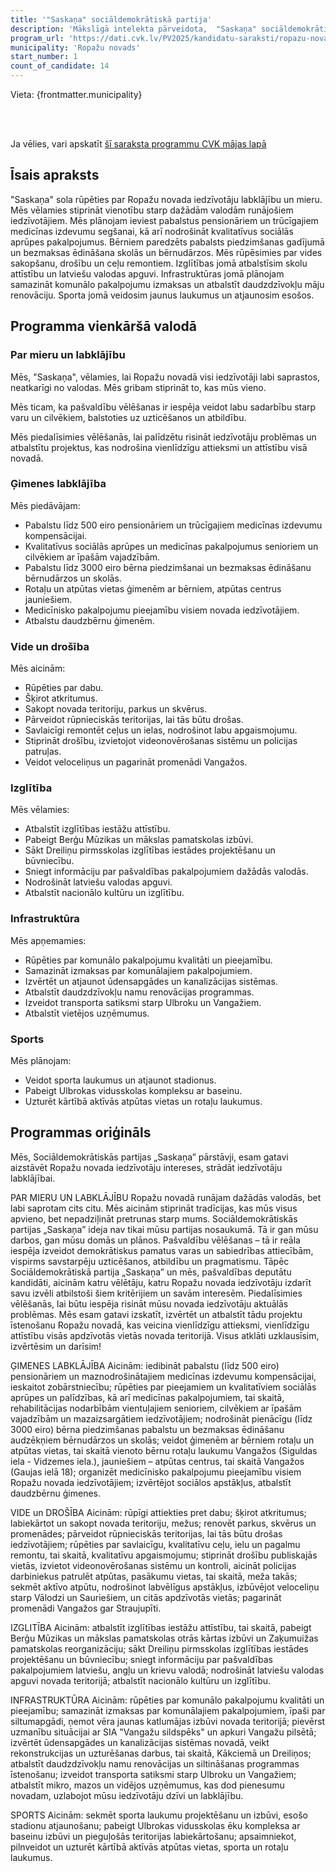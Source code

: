 ```yaml
---
title: '"Saskaņa" sociāldemokrātiskā partija'
description: 'Mākslīgā intelekta pārveidota,  "Saskaņa" sociāldemokrātiskā partija - Ropažu novads programma vienkāršā valodā'
program_url: 'https://dati.cvk.lv/PV2025/kandidatu-saraksti/ropazu-novads/saskana-socialdemokratiska-partija'
municipality: 'Ropažu novads'
start_number: 1
count_of_candidate: 14
---
```



Vieta: {frontmatter.municipality}<br/>

<Badge text="Ģimenes labklājība" variant="note" size="small" /> <Badge text="Vide un drošība" variant="note" size="small" /> <Badge text="Izglītības atbalsts" variant="note" size="small" /> <Badge text="Infrastruktūras uzlabošana" variant="note" size="small" /> <Badge text="Sporta attīstība" variant="note" size="small" />

<br/><br/> 

<Card title='Šis ir mākslīga intelekta ģenerēts apraksts' icon='starlight'>
    Ja vēlies, vari apskatīt <a href={frontmatter.program_url} target='_blank'>šī saraksta programmu CVK mājas lapā</a>
    </Card>

## Īsais apraksts

"Saskaņa" sola rūpēties par Ropažu novada iedzīvotāju labklājību un mieru. Mēs vēlamies stiprināt vienotību starp dažādām valodām runājošiem iedzīvotājiem. Mēs plānojam ieviest pabalstus pensionāriem un trūcīgajiem medicīnas izdevumu segšanai, kā arī nodrošināt kvalitatīvus sociālās aprūpes pakalpojumus. Bērniem paredzēts pabalsts piedzimšanas gadījumā un bezmaksas ēdināšana skolās un bērnudārzos. Mēs rūpēsimies par vides sakopšanu, drošību un ceļu remontiem. Izglītības jomā atbalstīsim skolu attīstību un latviešu valodas apguvi. Infrastruktūras jomā plānojam samazināt komunālo pakalpojumu izmaksas un atbalstīt daudzdzīvokļu māju renovāciju. Sporta jomā veidosim jaunus laukumus un atjaunosim esošos.

## Programma vienkāršā valodā

### Par mieru un labklājību

Mēs, "Saskaņa", vēlamies, lai Ropažu novadā visi iedzīvotāji labi saprastos, neatkarīgi no valodas. Mēs gribam stiprināt to, kas mūs vieno.

Mēs ticam, ka pašvaldību vēlēšanas ir iespēja veidot labu sadarbību starp varu un cilvēkiem, balstoties uz uzticēšanos un atbildību.

Mēs piedalīsimies vēlēšanās, lai palīdzētu risināt iedzīvotāju problēmas un atbalstītu projektus, kas nodrošina vienlīdzīgu attieksmi un attīstību visā novadā.

### Ģimenes labklājība

Mēs piedāvājam:

*   Pabalstu līdz 500 eiro pensionāriem un trūcīgajiem medicīnas izdevumu kompensācijai.
*   Kvalitatīvus sociālās aprūpes un medicīnas pakalpojumus senioriem un cilvēkiem ar īpašām vajadzībām.
*   Pabalstu līdz 3000 eiro bērna piedzimšanai un bezmaksas ēdināšanu bērnudārzos un skolās.
*   Rotaļu un atpūtas vietas ģimenēm ar bērniem, atpūtas centrus jauniešiem.
*   Medicīnisko pakalpojumu pieejamību visiem novada iedzīvotājiem.
*   Atbalstu daudzbērnu ģimenēm.

### Vide un drošība

Mēs aicinām:

*   Rūpēties par dabu.
*   Šķirot atkritumus.
*   Sakopt novada teritoriju, parkus un skvērus.
*   Pārveidot rūpnieciskās teritorijas, lai tās būtu drošas.
*   Savlaicīgi remontēt ceļus un ielas, nodrošinot labu apgaismojumu.
*   Stiprināt drošību, izvietojot videonovērošanas sistēmu un policijas patruļas.
*   Veidot veloceliņus un pagarināt promenādi Vangažos.

### Izglītība

Mēs vēlamies:

*   Atbalstīt izglītības iestāžu attīstību.
*   Pabeigt Berģu Mūzikas un mākslas pamatskolas izbūvi.
*   Sākt Dreiliņu pirmsskolas izglītības iestādes projektēšanu un būvniecību.
*   Sniegt informāciju par pašvaldības pakalpojumiem dažādās valodās.
*   Nodrošināt latviešu valodas apguvi.
*   Atbalstīt nacionālo kultūru un izglītību.

### Infrastruktūra

Mēs apņemamies:

*   Rūpēties par komunālo pakalpojumu kvalitāti un pieejamību.
*   Samazināt izmaksas par komunālajiem pakalpojumiem.
*   Izvērtēt un atjaunot ūdensapgādes un kanalizācijas sistēmas.
*   Atbalstīt daudzdzīvokļu namu renovācijas programmas.
*   Izveidot transporta satiksmi starp Ulbroku un Vangažiem.
*   Atbalstīt vietējos uzņēmumus.

### Sports

Mēs plānojam:

*   Veidot sporta laukumus un atjaunot stadionus.
*   Pabeigt Ulbrokas vidusskolas kompleksu ar baseinu.
*   Uzturēt kārtībā aktīvās atpūtas vietas un rotaļu laukumus.

## Programmas oriģināls

Mēs, Sociāldemokrātiskās partijas „Saskaņa” pārstāvji, esam gatavi aizstāvēt Ropažu novada iedzīvotāju intereses, strādāt iedzīvotāju labklājībai.

PAR MIERU UN LABKLĀJĪBU
Ropažu novadā runājam dažādās valodās, bet labi saprotam cits citu. Mēs aicinām stiprināt tradīcijas, kas mūs visus apvieno, bet nepadziļināt pretrunas starp mums. Sociāldemokrātiskās partijas „Saskaņa” ideja nav tikai mūsu partijas nosaukumā. Tā ir gan mūsu darbos, gan mūsu domās un plānos.
Pašvaldību vēlēšanas – tā ir reāla iespēja izveidot demokrātiskus pamatus varas un sabiedrības attiecībām, vispirms savstarpēju uzticēšanos, atbildību un pragmatismu. Tāpēc Sociāldemokrātiskā partija „Saskaņa” un mēs, pašvaldības deputātu kandidāti, aicinām katru vēlētāju, katru Ropažu novada iedzīvotāju izdarīt savu izvēli atbilstoši šiem kritērijiem un savām interesēm.
Piedalīsimies vēlēšanās, lai būtu iespēja risināt mūsu novada iedzīvotāju aktuālās problēmas. Mēs esam gatavi izskatīt, izvērtēt un atbalstīt tādu projektu īstenošanu Ropažu novadā, kas veicina vienlīdzīgu attieksmi, vienlīdzīgu attīstību visās apdzīvotās vietās novada teritorijā.
Visus atklāti uzklausīsim, izvērtēsim un darīsim!

ĢIMENES LABKLĀJĪBA
Aicinām:
iedibināt pabalstu (līdz 500 eiro) pensionāriem un maznodrošinātajiem medicīnas izdevumu kompensācijai, ieskaitot zobārstniecību;
rūpēties par pieejamiem un kvalitatīviem sociālās aprūpes un palīdzības, kā arī medicīnas pakalpojumiem, tai skaitā, rehabilitācijas nodarbībām vientuļajiem senioriem, cilvēkiem ar īpašām vajadzībām un mazaizsargātiem iedzīvotājiem;
nodrošināt pienācīgu (līdz 3000 eiro) bērna piedzimšanas pabalstu un bezmaksas ēdināšanu audzēkņiem bērnudārzos un skolās;
veidot ģimenēm ar bērniem rotaļu un atpūtas vietas, tai skaitā vienoto bērnu rotaļu laukumu Vangažos (Siguldas iela - Vidzemes iela.), jauniešiem – atpūtas centrus, tai skaitā Vangažos (Gaujas ielā 18);
organizēt medicīnisko pakalpojumu pieejamību visiem Ropažu novada iedzīvotājiem;
izvērtējot sociālos apstākļus, atbalstīt daudzbērnu ģimenes.

VIDE un DROŠĪBA
Aicinām:
rūpīgi attiekties pret dabu;
šķirot atkritumus;
labiekārtot un sakopt novada teritoriju, mežus;
renovēt parkus, skvērus un promenādes;
pārveidot rūpnieciskās teritorijas, lai tās būtu drošas iedzīvotājiem;
rūpēties par savlaicīgu, kvalitatīvu ceļu, ielu un pagalmu remontu, tai skaitā, kvalitatīvu apgaismojumu;
stiprināt drošību publiskajās vietās, izvietot videonovērošanas sistēmu un kontroli, aicināt policijas darbiniekus patrulēt atpūtas, pasākumu vietas, tai skaitā, meža takās;
sekmēt aktīvo atpūtu, nodrošinot labvēlīgus apstākļus, izbūvējot veloceliņu starp Vālodzi un Sauriešiem, un citās apdzīvotās vietās;
pagarināt promenādi Vangažos gar Straujupīti.

IZGLITĪBA
Aicinām:
atbalstīt izglītības iestāžu attīstību, tai skaitā, pabeigt Berģu Mūzikas un mākslas pamatskolas otrās kārtas izbūvi un Zaķumuižas pamatskolas reorganizāciju;
sākt Dreiliņu pirmsskolas izglītības iestādes projektēšanu un būvniecību;
sniegt informāciju par pašvaldības pakalpojumiem latviešu, angļu un krievu valodā;
nodrošināt latviešu valodas apguvi novada teritorijā;
atbalstīt nacionālo kultūru un izglītību.

INFRASTRUKTŪRA
Aicinām:
rūpēties par komunālo pakalpojumu kvalitāti un pieejamību;
samazināt izmaksas par komunālajiem pakalpojumiem, īpaši par siltumapgādi, ņemot vēra jaunas katlumājas izbūvi novada teritorijā;
pievērst uzmanību situācijai ar SIA "Vangažu sildspēks" un apkuri Vangažu pilsētā;
izvērtēt ūdensapgādes un kanalizācijas sistēmas novadā, veikt rekonstrukcijas un uzturēšanas darbus, tai skaitā, Kākciemā un Dreiliņos;
atbalstīt daudzdzīvokļu namu renovācijas un siltināšanas programmas īstenošanu;
izveidot transporta satiksmi starp Ulbroku un Vangažiem;
atbalstīt mikro, mazos un vidējos uzņēmumus, kas dod pienesumu novadam, uzlabojot mūsu iedzīvotāju dzīvi un labklājību.

SPORTS
Aicinām:
sekmēt sporta laukumu projektēšanu un izbūvi, esošo stadionu atjaunošanu;
pabeigt Ulbrokas vidusskolas ēku kompleksa ar baseinu izbūvi un pieguļošās teritorijas labiekārtošanu;
apsaimniekot, pilnveidot un uzturēt kārtībā aktīvās atpūtas vietas, sporta un rotaļu laukumus.
